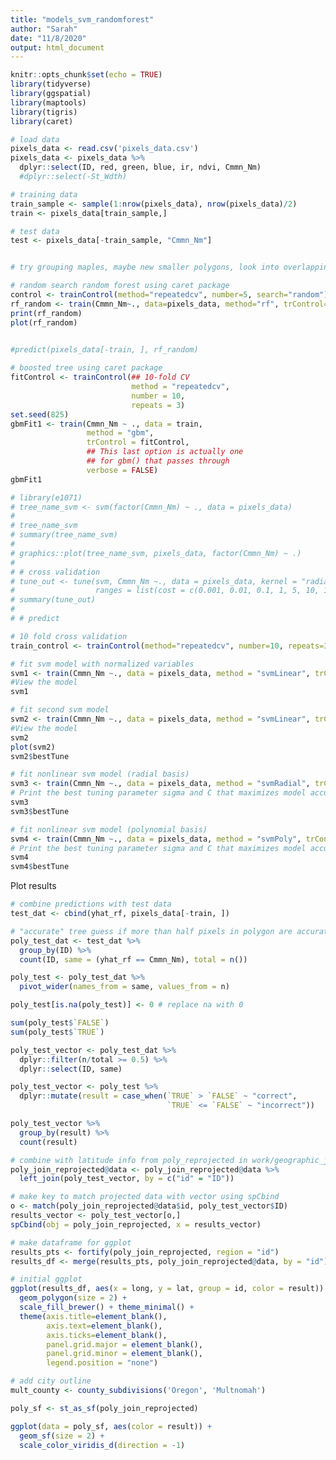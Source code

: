 ```yaml
---
title: "models_svm_randomforest"
author: "Sarah"
date: "11/8/2020"
output: html_document
---
```


```r
knitr::opts_chunk$set(echo = TRUE)
library(tidyverse)
library(ggspatial)
library(maptools)
library(tigris)
library(caret)
```

```r
# load data
pixels_data <- read.csv('pixels_data.csv')
pixels_data <- pixels_data %>%
  dplyr::select(ID, red, green, blue, ir, ndvi, Cmmn_Nm)
  #dplyr::select(-St_Wdth)

# training data
train_sample <- sample(1:nrow(pixels_data), nrow(pixels_data)/2)
train <- pixels_data[train_sample,]

# test data
test <- pixels_data[-train_sample, "Cmmn_Nm"]


# try grouping maples, maybe new smaller polygons, look into overlapping model results in pixels space, make a map of where western redcedar is
```


```r
# random search random forest using caret package
control <- trainControl(method="repeatedcv", number=5, search="random")
rf_random <- train(Cmmn_Nm~., data=pixels_data, method="rf", trControl=control)
print(rf_random)
plot(rf_random)

 
#predict(pixels_data[-train, ], rf_random)
```



```r
# boosted tree using caret package
fitControl <- trainControl(## 10-fold CV
                           method = "repeatedcv",
                           number = 10,
                           repeats = 3)
set.seed(825)
gbmFit1 <- train(Cmmn_Nm ~ ., data = train, 
                 method = "gbm", 
                 trControl = fitControl,
                 ## This last option is actually one
                 ## for gbm() that passes through
                 verbose = FALSE)
gbmFit1
```


```r
# library(e1071)
# tree_name_svm <- svm(factor(Cmmn_Nm) ~ ., data = pixels_data)
# 
# tree_name_svm
# summary(tree_name_svm)
# 
# graphics::plot(tree_name_svm, pixels_data, factor(Cmmn_Nm) ~ .)
# 
# # cross validation
# tune_out <- tune(svm, Cmmn_Nm ~., data = pixels_data, kernel = "radial", 
#                  ranges = list(cost = c(0.001, 0.01, 0.1, 1, 5, 10, 100)))
# summary(tune_out)
# 
# # predict

# 10 fold cross validation
train_control <- trainControl(method="repeatedcv", number=10, repeats=3)

# fit svm model with normalized variables
svm1 <- train(Cmmn_Nm ~., data = pixels_data, method = "svmLinear", trControl = train_control,  preProcess = c("center","scale"))
#View the model
svm1

# fit second svm model 
svm2 <- train(Cmmn_Nm ~., data = pixels_data, method = "svmLinear", trControl = train_control,  preProcess = c("center","scale"), tuneGrid = expand.grid(C = seq(0, 2, length = 20)))
#View the model
svm2
plot(svm2)
svm2$bestTune

# fit nonlinear svm model (radial basis)
svm3 <- train(Cmmn_Nm ~., data = pixels_data, method = "svmRadial", trControl = train_control, preProcess = c("center","scale"), tuneLength = 10)
# Print the best tuning parameter sigma and C that maximizes model accuracy
svm3
svm3$bestTune

# fit nonlinear svm model (polynomial basis)
svm4 <- train(Cmmn_Nm ~., data = pixels_data, method = "svmPoly", trControl = train_control, preProcess = c("center","scale"), tuneLength = 4)
# Print the best tuning parameter sigma and C that maximizes model accuracy
svm4
svm4$bestTune
```

Plot results
```r
# combine predictions with test data
test_dat <- cbind(yhat_rf, pixels_data[-train, ])

# "accurate" tree guess if more than half pixels in polygon are accurately predicted
poly_test_dat <- test_dat %>%
  group_by(ID) %>%
  count(ID, same = (yhat_rf == Cmmn_Nm), total = n())

poly_test <- poly_test_dat %>%
  pivot_wider(names_from = same, values_from = n)

poly_test[is.na(poly_test)] <- 0 # replace na with 0

sum(poly_test$`FALSE`)
sum(poly_test$`TRUE`)

poly_test_vector <- poly_test_dat %>%
  dplyr::filter(n/total >= 0.5) %>%
  dplyr::select(ID, same)

poly_test_vector <- poly_test %>%
  dplyr::mutate(result = case_when(`TRUE` > `FALSE` ~ "correct",
                                   `TRUE` <= `FALSE` ~ "incorrect"))

poly_test_vector %>%
  group_by(result) %>%
  count(result)

# combine with latitude info from poly_reprojected in work/geographic_join.Rmd
poly_join_reprojected@data <- poly_join_reprojected@data %>%
  left_join(poly_test_vector, by = c("id" = "ID"))

# make key to match projected data with vector using spCbind
o <- match(poly_join_reprojected@data$id, poly_test_vector$ID)
results_vector <- poly_test_vector[o,]
spCbind(obj = poly_join_reprojected, x = results_vector)

# make dataframe for ggplot
results_pts <- fortify(poly_join_reprojected, region = "id")
results_df <- merge(results_pts, poly_join_reprojected@data, by = "id")

# initial ggplot
ggplot(results_df, aes(x = long, y = lat, group = id, color = result)) + 
  geom_polygon(size = 2) +
  scale_fill_brewer() + theme_minimal() +
  theme(axis.title=element_blank(),
        axis.text=element_blank(),
        axis.ticks=element_blank(), 
        panel.grid.major = element_blank(),
        panel.grid.minor = element_blank(),
        legend.position = "none")

# add city outline
mult_county <- county_subdivisions('Oregon', 'Multnomah')

poly_sf <- st_as_sf(poly_join_reprojected)

ggplot(data = poly_sf, aes(color = result)) + 
  geom_sf(size = 2) +
  scale_color_viridis_d(direction = -1)
```

